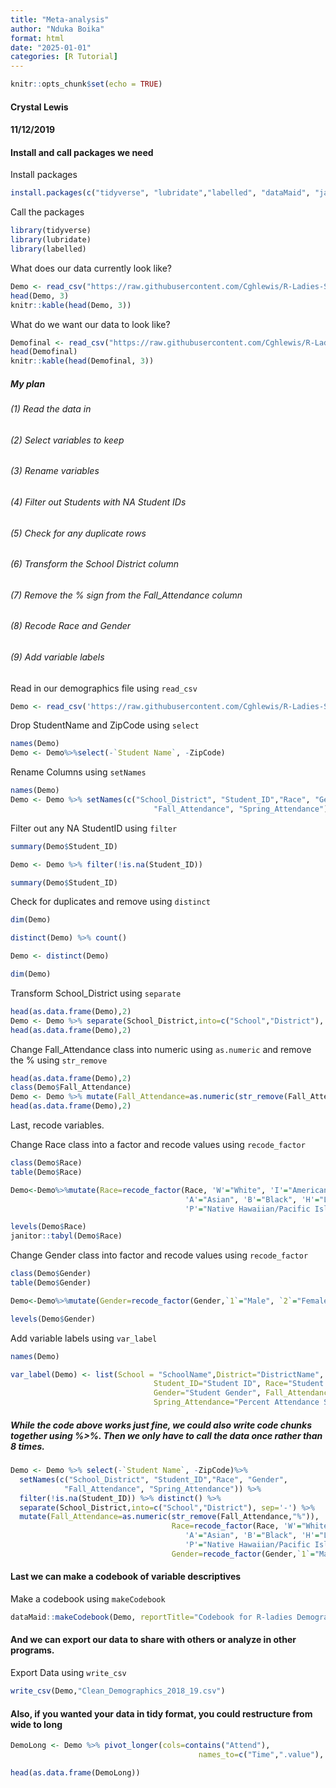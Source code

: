 ```yaml
---
title: "Meta-analysis"
author: "Nduka Boika"
format: html
date: "2025-01-01"
categories: [R Tutorial]
---
```


```r
knitr::opts_chunk$set(echo = TRUE)
```

#### Crystal Lewis

#### 11/12/2019

#### Install and call packages we need

Install packages

```r

install.packages(c("tidyverse", "lubridate","labelled", "dataMaid", "janitor"))
```

Call the packages

```r

library(tidyverse)
library(lubridate)
library(labelled)
```

What does our data currently look like?

```r

Demo <- read_csv("https://raw.githubusercontent.com/Cghlewis/R-Ladies-STL-Cleaning-Data-R/master/Data/Demographics.csv")
head(Demo, 3)
knitr::kable(head(Demo, 3))
```

What do we want our data to look like?

```r

Demofinal <- read_csv("https://raw.githubusercontent.com/Cghlewis/R-Ladies-STL-Cleaning-Data-R/master/Data/Clean_Demographics_2018_19.csv")
head(Demofinal)
knitr::kable(head(Demofinal, 3))
```

##### My plan

###### (1) Read the data in

###### (2) Select variables to keep

###### (3) Rename variables

###### (4) Filter out Students with NA Student IDs

###### (5) Check for any duplicate rows

###### (6) Transform the School District column

###### (7) Remove the % sign from the Fall_Attendance column

###### (8) Recode Race and Gender

###### (9) Add variable labels

Read in our demographics file using `read_csv`

```r
Demo <- read_csv('https://raw.githubusercontent.com/Cghlewis/R-Ladies-STL-Cleaning-Data-R/master/Data/Demographics.csv', na="*")
```

Drop StudentName and ZipCode using `select`

```r

names(Demo)
Demo <- Demo%>%select(-`Student Name`, -ZipCode)
```

Rename Columns using `setNames`

```r

names(Demo)
Demo <- Demo %>% setNames(c("School_District", "Student_ID","Race", "Gender",
                                "Fall_Attendance", "Spring_Attendance"))
```

Filter out any NA StudentID using `filter`

```r

summary(Demo$Student_ID)

Demo <- Demo %>% filter(!is.na(Student_ID))

summary(Demo$Student_ID)
```

Check for duplicates and remove using `distinct`

```r

dim(Demo)

distinct(Demo) %>% count()

Demo <- distinct(Demo)

dim(Demo)
```

Transform School_District using `separate`

```r

head(as.data.frame(Demo),2)
Demo <- Demo %>% separate(School_District,into=c("School","District"), sep='-')
head(as.data.frame(Demo),2)

```

Change Fall_Attendance class into numeric using `as.numeric` and remove the % using `str_remove`

```r

head(as.data.frame(Demo),2)
class(Demo$Fall_Attendance)
Demo <- Demo %>% mutate(Fall_Attendance=as.numeric(str_remove(Fall_Attendance,"%")))
head(as.data.frame(Demo),2)
```

Last, recode variables.

Change Race class into a factor and recode values using `recode_factor`

```r

class(Demo$Race)
table(Demo$Race)

Demo<-Demo%>%mutate(Race=recode_factor(Race, 'W'="White", 'I'="American Indian",
                                       'A'="Asian", 'B'="Black", 'H'="Latino/Hispanic",
                                       'P'="Native Hawaiian/Pacific Islander"))

levels(Demo$Race)
janitor::tabyl(Demo$Race)
```

Change Gender class into factor and recode values using `recode_factor`

```r

class(Demo$Gender)
table(Demo$Gender)

Demo<-Demo%>%mutate(Gender=recode_factor(Gender,`1`="Male", `2`="Female"))

levels(Demo$Gender)
```

Add variable labels using `var_label`

```r

names(Demo)

var_label(Demo) <- list(School = "SchoolName",District="DistrictName", 
                                Student_ID="Student ID", Race="Student Race", 
                                Gender="Student Gender", Fall_Attendance="Percent Attendance Fall", 
                                Spring_Attendance="Percent Attendance Spring")
```

##### While the code above works just fine, we could also write code chunks together using %\>%. Then we only have to call the data once rather than 8 times.

```r

Demo <- Demo %>% select(-`Student Name`, -ZipCode)%>%
  setNames(c("School_District", "Student_ID","Race", "Gender",
            "Fall_Attendance", "Spring_Attendance")) %>%
  filter(!is.na(Student_ID)) %>% distinct() %>%
  separate(School_District,into=c("School","District"), sep='-') %>%
  mutate(Fall_Attendance=as.numeric(str_remove(Fall_Attendance,"%")),
                                    Race=recode_factor(Race, 'W'="White", 'I'="American Indian",
                                       'A'="Asian", 'B'="Black", 'H'="Latino/Hispanic",
                                       'P'="Native Hawaiian/Pacific Islander"),
                                    Gender=recode_factor(Gender,`1`="Male", `2`="Female"))
```

#### Last we can make a codebook of variable descriptives

Make a codebook using `makeCodebook`

```r

dataMaid::makeCodebook(Demo, reportTitle="Codebook for R-ladies Demographic Data")
```

#### And we can export our data to share with others or analyze in other programs.

Export Data using `write_csv`

```r

write_csv(Demo,"Clean_Demographics_2018_19.csv")
```

#### Also, if you wanted your data in tidy format, you could restructure from wide to long

```r

DemoLong <- Demo %>% pivot_longer(cols=contains("Attend"), 
                                          names_to=c("Time",".value"), names_sep="_")

head(as.data.frame(DemoLong))
```
